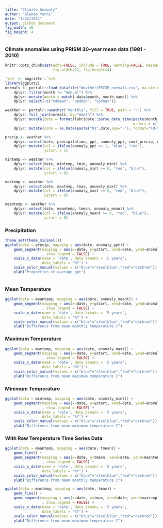 ```yaml
---
title: "Climate_Anomaly"
author: "Glenda Yenni"
date: "1/22/2021"
output: github_document
fig_width: 10 
fig_height: 4 
---
```

### Climate anomalies using PRISM 30-year mean data (1981 - 2010)

```r
knitr::opts_chunk$set(echo=FALSE, include = TRUE, warning=FALSE, message=FALSE,
                      fig.width=12, fig.height=4)

`%>%` <- magrittr::`%>%`
library(ggplot2)
normals <- portalr::load_datafile("Weather/PRISM_normals.csv", na.strings = c(""), path = "~") %>%
    dplyr::filter(month != "Annual") %>%
    dplyr::mutate(month = match(.data$month, month.name)) %>%
    dplyr::select(-c("tdmean", "vpdmin", "vpdmax"))

weather <- portalr::weather("monthly", fill = TRUE, path = "~") %>%
    dplyr::full_join(normals, by="month") %>%
    dplyr::mutate(date = format(lubridate::parse_date_time(paste(month, year, sep=" "),
                                                           orders = c("m/Y")), "%m-%Y")) %>%
    dplyr::mutate(date = as.Date(paste("01",date,sep="-"), format="%d-%m-%Y"))

precip <- weather %>%
    dplyr::select(date, precipitation, ppt, anomaly_ppt, cool_precip, warm_precip) %>%
    dplyr::mutate(col = ifelse(anomaly_ppt >= 1, "blue", "red"),
                  ystart = 1)

mintemp <- weather %>%
    dplyr::select(date, mintemp, tmin, anomaly_mint) %>%
    dplyr::mutate(col = ifelse(anomaly_mint >= 0, "red", "blue"),
                  ystart = 0)

maxtemp <- weather %>%
    dplyr::select(date, maxtemp, tmax, anomaly_maxt) %>%
    dplyr::mutate(col = ifelse(anomaly_maxt >= 0, "red", "blue"),
                  ystart = 0)

meantemp <- weather %>%
    dplyr::select(date, meantemp, tmean, anomaly_meant) %>%
    dplyr::mutate(col = ifelse(anomaly_meant >= 0, "red", "blue"),
                  ystart = 0)
```
### Precipitation

```r

theme_set(theme_minimal())
ggplot(data = precip, mapping = aes(date, anomaly_ppt)) +
    geom_segment(mapping = aes(x=date, y=ystart, xend=date, yend=anomaly_ppt, color=col),
                 , show.legend = FALSE) +
    scale_x_date(name = 'date', date_breaks = '5 years',
                 date_labels = '%Y') +
    scale_color_manual(values = c("blue"="steelblue","red"="darkred")) +
    ylab("Proportion of average ppt")
    
```

### Mean Temperature

```r

ggplot(data = meantemp, mapping = aes(date, anomaly_meant)) +
    geom_segment(mapping = aes(x=date, y=ystart, xend=date, yend=anomaly_meant, color=col),
                 , show.legend = FALSE) +
    scale_x_date(name = 'date', date_breaks = '5 years',
                 date_labels = '%Y') +
    scale_color_manual(values = c("blue"="steelblue","red"="darkred")) +
    ylab("Difference from mean monthly temperature C")

```

### Maximum Temperature

```r

ggplot(data = maxtemp, mapping = aes(date, anomaly_maxt)) +
    geom_segment(mapping = aes(x=date, y=ystart, xend=date, yend=anomaly_maxt, color=col),
                 , show.legend = FALSE) +
    scale_x_date(name = 'date', date_breaks = '5 years',
                 date_labels = '%Y') +
    scale_color_manual(values = c("blue"="steelblue","red"="darkred")) +
    ylab("Difference from mean maximum temperature C")

```

### Minimum Temperature

```r

ggplot(data = mintemp, mapping = aes(date, anomaly_mint)) +
    geom_segment(mapping = aes(x=date, y=ystart, xend=date, yend=anomaly_mint, color=col),
                 , show.legend = FALSE) +
    scale_x_date(name = 'date', date_breaks = '5 years',
                 date_labels = '%Y') +
    scale_color_manual(values = c("blue"="steelblue","red"="darkred")) +
    ylab("Difference from mean minimum temperature C")

```

### With Raw Temperature Time Series Data

```r

ggplot(data = meantemp, mapping = aes(date, tmean)) +
    geom_line() +
    geom_segment(mapping = aes(x=date, y=tmean, xend=date, yend=meantemp, color=col),
                 , show.legend = FALSE) +
    scale_x_date(name = 'date', date_breaks = '5 years',
                 date_labels = '%Y') +
    scale_color_manual(values = c("blue"="steelblue","red"="darkred")) +
    ylab("Difference from mean monthly temperature C")

```

```r

ggplot(data = maxtemp, mapping = aes(date, tmax)) +
    geom_line() +
    geom_segment(mapping = aes(x=date, y=tmax, xend=date, yend=maxtemp, color=col),
                 , show.legend = FALSE) +
    scale_x_date(name = 'date', date_breaks = '5 years',
                 date_labels = '%Y') +
    scale_color_manual(values = c("blue"="steelblue","red"="darkred")) +
    ylab("Difference from mean maximum temperature C")

```
